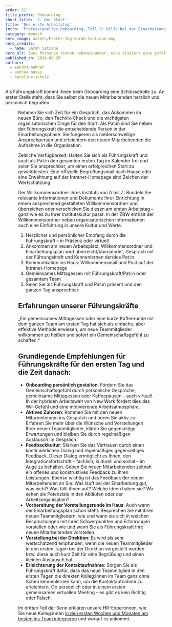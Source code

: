 ---
order: 52
title_prefix: Onboarding
short_title: '2. Der Start'
title: 'Der erste Arbeitstag'
intro: 'Professionelles Onboarding, Teil 2: Hilfe bei der Einarbeitung ist die Grundlage für eine erfolgreiche Integration der neuen Teammitglieder.'
category: mensch
hero_image: assets/Erster-Tag-Sarah-Santiane.png
hero_credits:
  - name: Sarah Satiane
hero_alt: Zwei Personen stehen nebeneinander; eine studiert eine gefaltete Landkarte, die andere hilft.
published_on: 2024-08-29
authors:
  - sandra-behner
  - andrea-busas
  - karoline-schulz
---

<Leadin>Als Führungskraft</Leadin> kommt Ihnen beim Onboarding eine Schlüsselrolle zu. An erster Stelle steht, dass Sie selbst die neuen Mitarbeitenden
herzlich und persönlich begrüßen.

<Figure
  src="2023_08_ZBW_Nicole_Waidlein_Tag1_oder_ERste_Wochen.jpg"
  size="medium"
  caption="Am ersten Arbeitstag sollte sich die Führungskraft viel Zeit für neue Kolleg:innen nehmen."
  credit="©ZBW, Foto: Sven Wied"
/>

Nehmen Sie sich Zeit für ein Gespräch, das Ankommen im neuen Büro, den Technik-Check und die wichtigsten organisatorischen Dinge für den Start. Als Pat:in sind Sie neben der Führungskraft die entscheidende Person in der Einarbeitungsphase. Sie fungieren als niederschwellige Ansprechperson und erleichtern den neuen Mitarbeitenden die Aufnahme in die Organisation.

Zeitliche Verfügbarkeit: Halten Sie sich als Führungskraft und auch als Pat:in den gesamten ersten Tag im Kalender frei und seien Sie ansprechbar, um einen erfolgreichen Start zu gewährleisten. Eine offizielle Begrüßungsmail nach Hause oder eine Erwähnung auf der Intranet-Homepage sind Zeichen der Wertschätzung.

Der Willkommensordner Ihres Instituts von A bis Z: Bündeln Sie relevante Informationen und Dokumente Ihrer Einrichtung in einem ansprechend gestalteten Willkommensordner und überreichen oder verschicken Sie diesen am ersten Arbeitstag – ganz wie es zu Ihrer Institutskultur passt. In der ZBW enthält der Willkommensordner neben organisatorischen Informationen auch eine Einführung in unsere Kultur und Werte.

<Callout title="Unsere Top-5-Maßnahmen für den ersten Arbeitstag:">

1. Herzlicher und persönlicher Empfang durch die Führungskraft – in Präsenz oder virtuell
2. Ankommen am neuen Arbeitsplatz, Willkommensordner und Einarbeitungsplan wird überreicht/übersendet, Gespräch mit der Führungskraft und Kennenlernen der/des Pat:in
3. Kommunikation ins Haus: Willkommensmail und Post auf der Intranet-Homepage
4. Gemeinsames Mittagessen mit Führungskraft/Pat:in oder gesamtem Team
5. Seien Sie als Führungskraft und Pat:in präsent und den ganzen Tag ansprechbar

</Callout>

## Erfahrungen unserer Führungskräfte

<BubbleQuotes>
  <BubbleQuote>
    „Ein gemeinsames Mittagessen oder eine kurze Kaffeerunde mit dem ganzen Team am ersten Tag hat sich als einfache, aber effektive Methode erwiesen,
    um neue Teammitglieder willkommen zu heißen und sofort ein Gemeinschaftsgefühl zu schaffen.“
  </BubbleQuote>
</BubbleQuotes>

## Grundlegende Empfehlungen für Führungskräfte für den ersten Tag und die Zeit danach:

- **Onboarding persönlich gestalten**: Fördern Sie das Gemeinschaftsgefühl durch persönliche Gespräche, gemeinsame Mittagessen oder Kaffeepausen – auch virtuell. In der hybriden Arbeitswelt von New Work fördert dies das Wir-Gefühl und eine motivierende Arbeitsatmosphäre.
- **Aktives Zuhören**: Kommen Sie mit den neuen Mitarbeitenden ins Gespräch und hören Sie aktiv zu. Erfahren Sie mehr über die Wünsche und Vorstellungen Ihrer neuen Teammitglieder, klären Sie gegenseitige Erwartungen und bleiben Sie durch regelmäßigen Austausch im Gespräch.
- **Feedbackkultur**: Stärken Sie das Vertrauen durch einen kontinuierlichen Dialog und regelmäßiges gegenseitiges Feedback. Dieser Dialog ermöglicht es Ihnen, den Integrationsfortschritt – fachlich, kulturell und sozial – im Auge zu behalten. Geben Sie neuen Mitarbeitenden zeitnah ein offenes und konstruktives Feedback zu ihren Leistungen. Ebenso wichtig ist das Feedback der neuen Mitarbeitenden an Sie: Was läuft bei der Einarbeitung gut, was nicht? Was fällt ihnen auf? Welche Ideen haben sie? Wo sehen sie Potenziale in den Abläufen oder der Arbeitsorganisation?
- **Vorbereitung der Vorstellungsrunde im Haus**: Auch wenn der Einarbeitungsplan schon steht: Besprechen Sie mit Ihren neuen Teammitgliedern, wie und wann sie sich in welchen Besprechungen mit ihren Schwerpunkten und Erfahrungen vorstellen oder wie und wann Sie als Führungskraft Ihre neuen Mitarbeitenden vorstellen.
- **Vorstellung bei der Direktion**: Es wird als sehr wertschätzend empfunden, wenn die neuen Teammitglieder in den ersten Tagen bei der Direktion vorgestellt werden bzw. diese auch kurz Zeit für eine Begrüßung und einen kleinen Austausch hat.
- **Erleichterung der Kontaktaufnahme**: Sorgen Sie als Führungskraft dafür, dass das neue Teammitglied in den ersten Tagen die direkten Kolleg:innen im Team ganz ohne Scheu kennenlernen kann, um die Kontaktaufnahme zu erleichtern. Ob persönlich oder in einem ersten gemeinsamen virtuellen Meeting – es gibt es kein Richtig oder Falsch.

Im dritten Teil der Serie erklären unsere HR-Expertinnen, wie Sie neue Kolleg:innen [in den ersten Wochen und Monaten am besten ins Team integrieren](/die-ersten-wochen-und-monate/) und worauf es ankommt.
